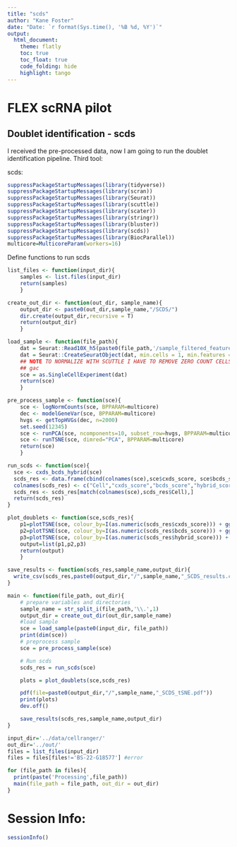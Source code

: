 ```yaml
---
title: "scds"
author: "Kane Foster"
date: "Date: `r format(Sys.time(), '%B %d, %Y')`"
output:
  html_document:
    theme: flatly
    toc: true
    toc_float: true
    code_folding: hide
    highlight: tango
---
```


# FLEX scRNA pilot
## Doublet identification - scds

I received the pre-processed data, now I am going to run the doublet identification pipeline. Third tool:

scds:

```r
suppressPackageStartupMessages(library(tidyverse))
suppressPackageStartupMessages(library(scran))
suppressPackageStartupMessages(library(Seurat))
suppressPackageStartupMessages(library(scuttle))
suppressPackageStartupMessages(library(scater))
suppressPackageStartupMessages(library(stringr))
suppressPackageStartupMessages(library(bluster))
suppressPackageStartupMessages(library(scds))
suppressPackageStartupMessages(library(BiocParallel))
multicore=MulticoreParam(workers=16)
```


Define functions to run scds

```r

list_files <- function(input_dir){
    samples <- list.files(input_dir)
    return(samples)
    }

create_out_dir <- function(out_dir, sample_name){
    output_dir <- paste0(out_dir,sample_name,"/SCDS/")
    dir.create(output_dir,recursive = T)
    return(output_dir)
    }

load_sample <- function(file_path){
    dat = Seurat::Read10X_h5(paste0(file_path,'/sample_filtered_feature_bc_matrix.h5'))
    dat = Seurat::CreateSeuratObject(dat, min.cells = 1, min.features = 1)
    ## NOTE TO NORMALIZE WITH SCUTTLE I HAVE TO REMOVE ZERO COUNT CELLS!!!!
    ## gac
    sce = as.SingleCellExperiment(dat)
    return(sce)
    }

pre_process_sample <- function(sce){
    sce <- logNormCounts(sce, BPPARAM=multicore)
    dec <- modelGeneVar(sce, BPPARAM=multicore)
    hvgs <- getTopHVGs(dec, n=2000)
    set.seed(12345)
    sce <- runPCA(sce, ncomponents=10, subset_row=hvgs, BPPARAM=multicore)
    sce <- runTSNE(sce, dimred="PCA", BPPARAM=multicore)
    return(sce)
    }

run_scds <- function(sce){
  sce <- cxds_bcds_hybrid(sce)
  scds_res <- data.frame(cbind(colnames(sce),sce$cxds_score, sce$bcds_score, sce$hybrid_score))
  colnames(scds_res) <- c("Cell","cxds_score","bcds_score","hybrid_score")
  scds_res <- scds_res[match(colnames(sce),scds_res$Cell),]
  return(scds_res)
}

plot_doublets <- function(sce,scds_res){
    p1=plotTSNE(sce, colour_by=I(as.numeric(scds_res$cxds_score))) + ggtitle("SCDS cxds score") + theme(plot.title = element_text(hjust = 0.5))
    p2=plotTSNE(sce, colour_by=I(as.numeric(scds_res$bcds_score))) + ggtitle('SCDS bcds score') + theme(plot.title = element_text(hjust = 0.5))
    p3=plotTSNE(sce, colour_by=I(as.numeric(scds_res$hybrid_score))) + ggtitle('SCDS hybrid score') + theme(plot.title = element_text(hjust = 0.5))
    output=list(p1,p2,p3)
    return(output)
    }

save_results <- function(scds_res,sample_name,output_dir){
  write_csv(scds_res,paste0(output_dir,"/",sample_name,"_SCDS_results.csv"))
}

main <- function(file_path, out_dir){
    # prepare variables and directories
    sample_name = str_split_i(file_path,'\\.',1)
    output_dir = create_out_dir(out_dir,sample_name)
    #load sample
    sce = load_sample(paste0(input_dir, file_path))
    print(dim(sce))
    # preprocess sample
    sce = pre_process_sample(sce)

    # Run scds
    scds_res = run_scds(sce)

    plots = plot_doublets(sce,scds_res)

    pdf(file=paste0(output_dir,"/",sample_name,"_SCDS_tSNE.pdf"))
    print(plots)
    dev.off()

    save_results(scds_res,sample_name,output_dir)
}

```


```r
input_dir='../data/cellranger/'
out_dir='../out/'
files = list_files(input_dir)
files = files[files!='BS-22-G18577'] #error

for (file_path in files){
  print(paste('Processing',file_path))
  main(file_path = file_path, out_dir = out_dir)
}
```


# Session Info:

```r
sessionInfo()
```















































































